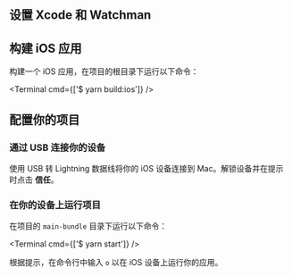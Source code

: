 

## 设置 Xcode 和 Watchman

<XcodeInstructions />

## 构建 iOS 应用

构建一个 iOS 应用，在项目的根目录下运行以下命令：

<Terminal cmd={['$ yarn build:ios']} />

## 配置你的项目

<Step label="1">

### 通过 USB 连接你的设备

使用 USB 转 Lightning 数据线将你的 iOS 设备连接到 Mac。解锁设备并在提示时点击 **信任**。

</Step>

<Step label="2">

### 在你的设备上运行项目

在项目的 `main-bundle` 目录下运行以下命令：

<Terminal cmd={['$ yarn start']} />

根据提示，在命令行中输入 `o` 以在 iOS 设备上运行你的应用。

</Step>
